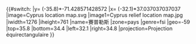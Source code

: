 <includeonly>{{#switch:{{{1}}}
|y= ({{{2}}}-35.8)*-71.428571428572
|x= ({{{3}}}-32.1)*37.037037037037
|image=Cyprus location map.svg
|image1=Cyprus relief location map.jpg
|iwidth=1276
|iheight=761
|name=賽普勒斯
|zone=pays
|genre=fsi
|geo=-59
|top=35.8
|bottom=34.4
|left=32.1
|right=34.8
|projection=Projection équirectangulaire
}}</includeonly><noinclude>{{Location map/Info|Cyprus}}
{{Documentation}}
</noinclude>